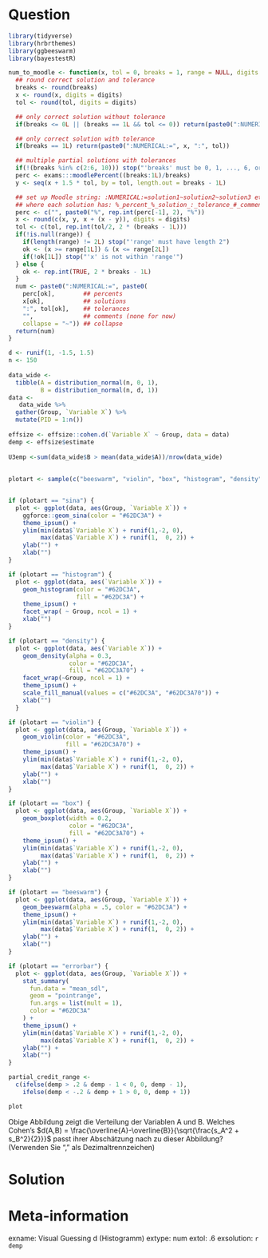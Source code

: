 Question
========
```r
library(tidyverse)
library(hrbrthemes)
library(ggbeeswarm)
library(bayestestR)

num_to_moodle <- function(x, tol = 0, breaks = 1, range = NULL, digits = 5) {
  ## round correct solution and tolerance
  breaks <- round(breaks)
  x <- round(x, digits = digits)
  tol <- round(tol, digits = digits)

  ## only correct solution without tolerance
  if(breaks <= 0L || (breaks == 1L && tol <= 0)) return(paste0(":NUMERICAL:=", x))

  ## only correct solution with tolerance
  if(breaks == 1L) return(paste0(":NUMERICAL:=", x, ":", tol))

  ## multiple partial solutions with tolerances
  if(!(breaks %in% c(2:6, 10))) stop("'breaks' must be 0, 1, ..., 6, or 10")
  perc <- exams:::moodlePercent((breaks:1L)/breaks)
  y <- seq(x + 1.5 * tol, by = tol, length.out = breaks - 1L)

  ## set up Moodle string: :NUMERICAL:=solution1~solution2~solution3 etc.
  ## where each solution has: %_percent_%_solution_:_tolerance_#_comment_
  perc <- c("", paste0("%", rep.int(perc[-1], 2), "%"))
  x <- round(c(x, y, x + (x - y)), digits = digits)
  tol <- c(tol, rep.int(tol/2, 2 * (breaks - 1L)))
  if(!is.null(range)) {
    if(length(range) != 2L) stop("'range' must have length 2")
    ok <- (x >= range[1L]) & (x <= range[2L])
    if(!ok[1L]) stop("'x' is not within 'range'")
  } else {
    ok <- rep.int(TRUE, 2 * breaks - 1L)
  }
  num <- paste0(":NUMERICAL:=", paste0(
    perc[ok],        ## percents
    x[ok],           ## solutions
    ":", tol[ok],    ## tolerances
    "",              ## comments (none for now)
    collapse = "~")) ## collapse
  return(num)
}

d <- runif(1, -1.5, 1.5)
n <- 150
    
data_wide <- 
  tibble(A = distribution_normal(n, 0, 1),
         B = distribution_normal(n, d, 1))
data <-
   data_wide %>%
  gather(Group, `Variable X`) %>%
  mutate(PID = 1:n())
  
effsize <- effsize::cohen.d(`Variable X` ~ Group, data = data)
demp <- effsize$estimate
  
U3emp <-sum(data_wide$B > mean(data_wide$A))/nrow(data_wide)
  
    
plotart <- sample(c("beeswarm", "violin", "box", "histogram", "density", "sina"),1)


if (plotart == "sina") {
  plot <- ggplot(data, aes(Group, `Variable X`)) +
    ggforce::geom_sina(color = "#62DC3A") +
    theme_ipsum() +
    ylim(min(data$`Variable X`) + runif(1,-2, 0),
         max(data$`Variable X`) + runif(1,  0, 2)) +
    ylab("") + 
    xlab("")
}

if (plotart == "histogram") {
  plot <- ggplot(data, aes(`Variable X`)) +
    geom_histogram(color = "#62DC3A",
                   fill = "#62DC3A") +
    theme_ipsum() +
    facet_wrap( ~ Group, ncol = 1) +
    xlab("")
}

if (plotart == "density") {
  plot <- ggplot(data, aes(`Variable X`)) +
    geom_density(alpha = 0.3,
                 color = "#62DC3A",
                 fill = "#62DC3A70") +
    facet_wrap(~Group, ncol = 1) + 
    theme_ipsum() +
    scale_fill_manual(values = c("#62DC3A", "#62DC3A70")) +
    xlab("")
  }

if (plotart == "violin") {
  plot <- ggplot(data, aes(Group, `Variable X`)) +
    geom_violin(color = "#62DC3A",
                fill = "#62DC3A70") +
    theme_ipsum() +
    ylim(min(data$`Variable X`) + runif(1,-2, 0),
         max(data$`Variable X`) + runif(1,  0, 2)) +
    ylab("") + 
    xlab("")
}

if (plotart == "box") {
  plot <- ggplot(data, aes(Group, `Variable X`)) +
    geom_boxplot(width = 0.2,
                 color = "#62DC3A",
                 fill = "#62DC3A70") +
    theme_ipsum() +
    ylim(min(data$`Variable X`) + runif(1,-2, 0),
         max(data$`Variable X`) + runif(1,  0, 2)) +
    ylab("") + 
    xlab("")
}

if (plotart == "beeswarm") {
  plot <- ggplot(data, aes(Group, `Variable X`)) +
    geom_beeswarm(alpha = .5, color = "#62DC3A") +
    theme_ipsum() +
    ylim(min(data$`Variable X`) + runif(1,-2, 0),
         max(data$`Variable X`) + runif(1,  0, 2)) +
    ylab("") + 
    xlab("")
}

if (plotart == "errorbar") {
  plot <- ggplot(data, aes(Group, `Variable X`)) +
    stat_summary(
      fun.data = "mean_sdl",
      geom = "pointrange",
      fun.args = list(mult = 1),
      color = "#62DC3A"
    ) +
    theme_ipsum() +
    ylim(min(data$`Variable X`) + runif(1,-2, 0),
         max(data$`Variable X`) + runif(1,  0, 2)) +
    ylab("") + 
    xlab("")
}

partial_credit_range <- 
  c(ifelse(demp > .2 & demp - 1 < 0, 0, demp - 1),
    ifelse(demp < -.2 & demp + 1 > 0, 0, demp + 1))

plot
```

Obige Abbildung zeigt die Verteilung der Variablen A und B. Welches Cohen's $d(A,B) = \frac{\overline{A}-\overline{B}}{\sqrt{\frac{s_A^2 + s_B^2}{2}}}$ passt ihrer Abschätzung nach zu dieser Abbildung? (Verwenden Sie "," als Dezimaltrennzeichen)

Solution
========

Meta-information
================
exname: Visual Guessing d (Histogramm) 
extype: num
extol: .6
exsolution: `r demp`